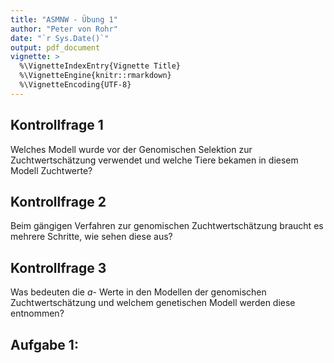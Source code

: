 ```yaml
---
title: "ASMNW - Übung 1"
author: "Peter von Rohr"
date: "`r Sys.Date()`"
output: pdf_document
vignette: >
  %\VignetteIndexEntry{Vignette Title}
  %\VignetteEngine{knitr::rmarkdown}
  %\VignetteEncoding{UTF-8}
---
```


## Kontrollfrage 1

Welches Modell wurde vor der Genomischen Selektion zur Zuchtwertschätzung verwendet und welche Tiere bekamen in diesem Modell Zuchtwerte?


## Kontrollfrage 2

Beim gängigen Verfahren zur genomischen Zuchtwertschätzung braucht es mehrere Schritte, wie sehen diese aus?

## Kontrollfrage 3

Was bedeuten die $a$- Werte in den Modellen der genomischen Zuchtwertschätzung und welchem genetischen Modell werden diese entnommen?

## Aufgabe 1: 
